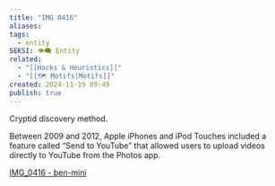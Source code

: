 ```yaml
---
title: "IMG 0416"
aliases: 
tags:
  - entity
SEKSI: 👁️‍🗨️ Entity
related:
  - "[[Hacks & Heuristics]]"
  - "[[🗺️ Motifs|Motifs]]"
created: 2024-11-19 09:49
publish: true
---
```


Cryptid discovery method.

Between 2009 and 2012, Apple iPhones and iPod Touches included a feature called “Send to YouTube” that allowed users to upload videos directly to YouTube from the Photos app.

[IMG\_0416 - ben-mini](https://ben-mini.github.io/2024/img-0416)
